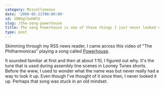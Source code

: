 ```yaml
---
category: Miscellaneous
date: '2009-05-21T00:00:00'
id: 20WSgl5whWlU
slug: /the-song-powerhouse
title: The song Powerhouse is one of those things I just never looked up
type: post
---
```


Skimming through my RSS news reader, I came across this video of
"The Philharmonicas" playing a song called
[Powerhouse](http://en.wikipedia.org/wiki/Powerhouse_(song)).

It sounded familiar at first and then at about 1:10, I figured out
why. It's the tune that is used during assembly line scenes in
Looney Tunes shorts. Before the www, I used to wonder what the name
was but never really had a way to look it up. Even though I've
thought of it since then, I never looked it up. Perhaps that song
was stuck in an old mindset.